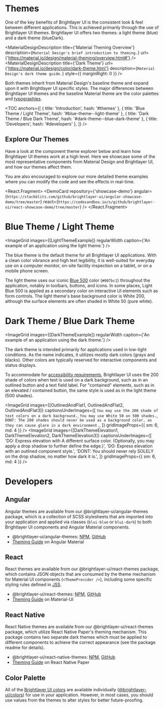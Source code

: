 

<!-- KEYWORDS: design style theme light dark mode -->

# Themes

One of the key benefits of Brightlayer UI is the consistent look & feel between different applications. This is achieved primarily through the use of Brightlayer UI themes. Brightlayer UI offers two themes: a light theme (blue) and a dark theme (blueDark).

<MaterialDesignDescription
    title={'Material Theming Overview'}
    description={`Material Design's brief introduction to theming.`}
    url={'https://material.io/design/material-theming/overview.html#'}
/>
<MaterialDesignDescription
    title={'Dark Theme'}
    url={'https://material.io/design/color/dark-theme.html'}
    description={`Material Design's dark theme guide.`}
    style={{ marginRight: 0 }}
/>

Both themes inherit from Material Design's baseline theme and expand upon it with Brightlayer UI specific styles. The major differences between Brightlayer UI themes and the baseline Material theme are the color palettes and [typographies](/style/typography).

<TOC
    anchors={[
        { title: 'Introduction', hash: '#themes' },
        { title: 'Blue Theme / Light Theme', hash: '#blue-theme--light-theme' },
        { title: 'Dark Theme / Blue Dark Theme', hash: '#dark-theme--blue-dark-theme' },
        { title: 'Developers', hash: '#developers' },
    ]}
/>

## Explore Our Themes

Have a look at the component theme explorer below and learn how Brightlayer UI themes work at a high level. Here we showcase some of the most representative components from Material Design and Brightlayer UI, and how our themes affect them.

<ThemeExplorer />

You are also encouraged to explore our more detailed theme examples where you can modify the code and see the effects in real-time.

<React.Fragment>
    <DemoCard
        repository={'showcase-demo'}
        angular={`https://stackblitz.com/github/brightlayer-ui/angular-showcase-demo/tree/master`}
        react={`https://codesandbox.io/s/github/brightlayer-ui/react-showcase-demo/tree/master`}
    />
    <Divider />
</React.Fragment>

# Blue Theme / Light Theme

<ImageGrid images={[LightThemeExample]} regularWidth caption={'An example of an application using the light theme.'} />

The blue theme is the default theme for all Brightlayer UI applications. With a clean color vibrance and high text legibility, it is well-suited for everyday use on a computer monitor, on-site facility inspection on a tablet, or on a mobile phone screen.

The light theme uses our iconic [Blue 500](/style/color) color (`#007bc1`) throughout the application, notably in toolbars, buttons, and icons. In some places, Light Blue 500 is applied as a secondary color on interactive UI elements such as form controls. The light theme's base background color is White 200, although the surface elements are often shaded in White 50 (pure white).

<ImageGrid images={[LightThemeColors]} regularWidth />
<Divider />

# Dark Theme / Blue Dark Theme

<ImageGrid images={[DarkThemeExample]} regularWidth caption={'An example of an application using the dark theme.'} />

The dark theme is intended primarily for applications used in low-light conditions. As the name indicates, it utilizes mostly dark colors (grays and blacks). Other colors are typically reserved for interactive components and status displays.

<ImageGrid images={[DarkThemeColors]} regularWidth />

To accommodate for [accessibility requirements](/design/accessibility), Brightlayer UI uses the 200 shade of colors when text is used on a dark background, such as in an outlined button and a text field label. For "contained" elements, such as in an elevated / contained button, the same style is used as in the light theme (500 shades).

<ImageGrid
    images={[OutlinedAndFlat1, OutlinedAndFlat2, OutlinedAndFlat3]}
    captionsUnderImages={[
        `You may use the 200 shade of text colors on a dark background.`,
        `You may use White 50 on 500 shades.`,
        `DONT: The 200 shades should never be used as a background color, as they can cause glare in a dark environment.`,
    ]}
    gridImageProps={{ sm: 6, md: 4 }}
/>
<ImageGrid
    images={[DarkThemeElevation1, DarkThemeElevation2, DarkThemeElevation3]}
    captionsUnderImages={[
        'DO: Express elevation with A different surface color. (Optionally, you may apply a drop shadow to further define the edge.)',
        'DO: Express elevation with an outlined component style.',
        'DONT: You should never rely SOLELY on the drop shadow, no matter how dark it is.',
    ]}
    gridImageProps={{ sm: 6, md: 4 }}
/>
<Divider />

# Developers

## Angular

Angular themes are available from our @brightlayer-ui/angular-themes package, which is a collection of SCSS stylesheets that are imported into your application and applied via classes (`blui-blue` or `blui-dark`) to both Brightlayer UI components and Angular Material components.

-   @brightlayer-ui/angular-themes: [NPM](https://www.npmjs.com/package/@brightlayer-ui/angular-themes), [GitHub](https://github.com/brightlayer-ui/angular-themes/tree/master)
-   [Theming Guide](https://material.angular.io/guide/theming) on Angular Material

## React

React themes are available from our @brightlayer-ui/react-themes package, which contains JSON objects that are consumed by the theme mechanism for Material UI components (`<ThemeProvider />`), including some specific styling rules defined in [JSS](https://mui.com/styles/advanced/#jss-plugins).

-   @brightlayer-ui/react-themes: [NPM](https://www.npmjs.com/package/@brightlayer-ui/react-themes), [GitHub](https://github.com/brightlayer-ui/react-themes/tree/master)
-   [Theming Guide](https://mui.com/customization/theming/) on Material-UI

## React Native

React Native themes are available from our @brightlayer-ui/react-themes package, which utilize React Native Paper's theming mechanism. This package contains two separate dark themes which must be applied to different components to achieve the correct appearance (see the package readme for details).

-   @brightlayer-ui/react-native-themes: [NPM](https://www.npmjs.com/package/@brightlayer-ui/react-native-themes), [GitHub](https://github.com/brightlayer-ui/react-native-themes/tree/master)
-   [Theming Guide](https://callstack.github.io/react-native-paper/theming.html) on React Native Paper

## Color Palette

All of the [Brightlayer UI colors](/style/color) are available individually ([@brightlayer-ui/colors](https://www.npmjs.com/package/@brightlayer-ui/colors)) for use in your application. However, in most cases, you should use values from the themes to alter styles for better future-proofing.
